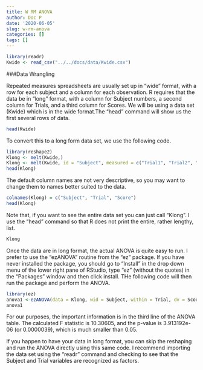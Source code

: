 ```yaml
---
title: W RM ANOVA
author: Doc P
date: '2020-06-05'
slug: w-rm-anova
categories: []
tags: []
---
```

```r
library(readr)
Kwide <- read_csv("../../docs/data/Kwide.csv")

```


###Data Wrangling

Repeated measures spreadsheets are usually set up in "wide" format, with a row for each subject and a column for each observation. R requires that the data be in "long" format, with a column for Subject numbers, a second column for Trials, and a third column for Scores.  We will be using a data set (Kwide) which is in the wide format.The "head" command will show us the first several rows of data.

```r
head(Kwide)
```

To convert this to a long form data set, we use the following code.

```r
library(reshape2)
Klong <- melt(Kwide,)
Klong <- melt(Kwide, id = "Subject", measured = c("Trial1", "Trial2", "Trial3","Trial4","Trial5", "Trial6"))
head(Klong)
```

The default column names are not very descriptive, so you may want to change them to names better suited to the data.

```r
colnames(Klong) = c("Subject", "Trial", "Score")
head(Klong)
```

Note that, if you want to see the entire data set you can just call "Klong".  I use the "head" command so that R does not print the entire, rather lengthy, list.

```r
Klong
```

Once the data are in long format, the actual ANOVA is quite easy to run.  I prefer to use the "ezANOVA" routine from the "ez" package.  If you have never installed the package, you should go to "Install" in the drop down menu of the lower right pane of RStudio, type "ez" (without the quotes) in the "Packages" window and then click install. THe following code will then run the package and perform the ANOVA.

```r
library(ez)
anova1 <-ezANOVA(data = Klong, wid = Subject, within = Trial, dv = Score, type = 3)
anova1
```

For our purposes, the important information is in the third line of the ANOVA table.  The calculated F statistic is 10.30605, and the p-value is 3.913192e-06 (or 0.0000039), which is much smaller than 0.05.

If you happen to have your data in long format, you can skip the reshaping and run the ANOVA directly using this same code.  I recommend importing the data set using the "readr" command and checking to see that the Subject and Trial variables are recognized as factors.

 
